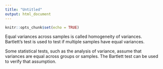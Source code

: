 ```yaml
---
title: "Untitled"
output: html_document
---
```


```r
knitr::opts_chunk$set(echo = TRUE)
```
\subsection{Bartlett's test for Homogeneity of Variances}
 

Equal variances across samples is called homogeneity of variances. Bartlett's test is used to test if multiple samples have equal variances. 

Some statistical tests, such as the analysis of variance, assume that variances are equal across groups or samples.  The Bartlett test can be used to verify that assumption.

\begin{itemize}
* The null hypothesis is that each of the samples have equal variance.
* The alternative hypothesis states that at least one sample has a significantly different variance.
\end{itemize}